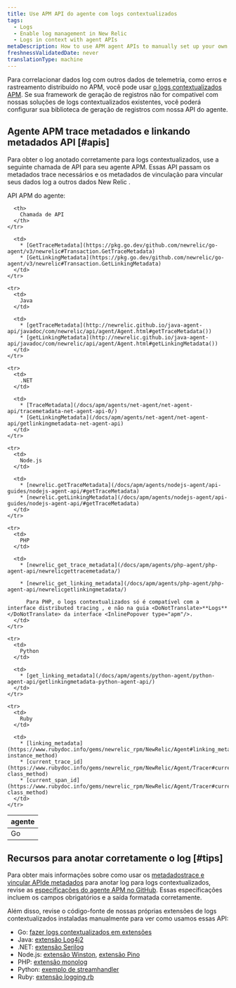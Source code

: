 ```yaml
---
title: Use APM API do agente com logs contextualizados
tags:
  - Logs
  - Enable log management in New Relic
  - Logs in context with agent APIs
metaDescription: How to use APM agent APIs to manually set up your own logs-in-context solution in New Relic.
freshnessValidatedDate: never
translationType: machine
---
```


Para correlacionar dados log com outros dados de telemetria, como erros e rastreamento distribuído no APM, você pode usar [o logs contextualizados APM](/docs/apm/new-relic-apm/getting-started/get-started-logs-context). Se sua framework de geração de registros não for compatível com nossas soluções de logs contextualizados existentes, você poderá configurar sua biblioteca de geração de registros com nossa <InlinePopover type="apm"/>API do agente.

## Agente APM trace metadados e linkando metadados API [#apis]

Para obter o log anotado corretamente para logs contextualizados, use a seguinte chamada de API para seu agente APM. Essas API passam os metadados trace necessários e os metadados de vinculação para vincular seus dados log a outros dados New Relic .

API APM do agente:

<table>
  <thead>
    <tr>
      <th style={{ width: "150px" }}>
        <InlinePopover type="apm"/>agente
      </th>

      <th>
        Chamada de API
      </th>
    </tr>
  </thead>

  <tbody>
    <tr>
      <td>
        Go
      </td>

      <td>
        * [GetTraceMetadata](https://pkg.go.dev/github.com/newrelic/go-agent/v3/newrelic#Transaction.GetTraceMetadata)
        * [GetLinkingMetadata](https://pkg.go.dev/github.com/newrelic/go-agent/v3/newrelic#Transaction.GetLinkingMetadata)
      </td>
    </tr>

    <tr>
      <td>
        Java
      </td>

      <td>
        * [getTraceMetadata](http://newrelic.github.io/java-agent-api/javadoc/com/newrelic/api/agent/Agent.html#getTraceMetadata())
        * [getLinkingMetadata](http://newrelic.github.io/java-agent-api/javadoc/com/newrelic/api/agent/Agent.html#getLinkingMetadata())
      </td>
    </tr>

    <tr>
      <td>
        .NET
      </td>

      <td>
        * [TraceMetadata](/docs/apm/agents/net-agent/net-agent-api/tracemetadata-net-agent-api-0/)
        * [GetLinkingMetadata](/docs/apm/agents/net-agent/net-agent-api/getlinkingmetadata-net-agent-api)
      </td>
    </tr>

    <tr>
      <td>
        Node.js
      </td>

      <td>
        * [newrelic.getTraceMetadata](/docs/apm/agents/nodejs-agent/api-guides/nodejs-agent-api/#getTraceMetadata)
        * [newrelic.getLinkingMetadata](/docs/apm/agents/nodejs-agent/api-guides/nodejs-agent-api/#getTraceMetadata)
      </td>
    </tr>

    <tr>
      <td>
        PHP
      </td>

      <td>
        * [newrelic_get_trace_metadata](/docs/apm/agents/php-agent/php-agent-api/newrelicgettracemetadata/)

        * [newrelic_get_linking_metadata](/docs/apm/agents/php-agent/php-agent-api/newrelicgetlinkingmetadata/)

          Para PHP, o logs contextualizados só é compatível com a interface distributed tracing , e não na guia <DoNotTranslate>**Logs**</DoNotTranslate> da interface <InlinePopover type="apm"/>.
      </td>
    </tr>

    <tr>
      <td>
        Python
      </td>

      <td>
        * [get_linking_metadata](/docs/apm/agents/python-agent/python-agent-api/getlinkingmetadata-python-agent-api/)
      </td>
    </tr>

    <tr>
      <td>
        Ruby
      </td>

      <td>
        * [linking_metadata](https://www.rubydoc.info/gems/newrelic_rpm/NewRelic/Agent#linking_metadata-instance_method)
        * [current_trace_id](https://www.rubydoc.info/gems/newrelic_rpm/NewRelic/Agent/Tracer#current_trace_id-class_method)
        * [current_span_id](https://www.rubydoc.info/gems/newrelic_rpm/NewRelic/Agent/Tracer#current_span_id-class_method)
      </td>
    </tr>
  </tbody>
</table>

<InstallFeedback/>

## Recursos para anotar corretamente o log [#tips]

Para obter mais informações sobre como usar os [metadadostrace e vincular APIde metadados](#apis) para anotar log para logs contextualizados, revise as [especificações do agente APM no GitHub](https://github.com/newrelic/newrelic-exporter-specs/tree/master/logging). Essas especificações incluem os campos obrigatórios e a saída formatada corretamente.

Além disso, revise o código-fonte de nossas próprias extensões de logs contextualizados instaladas manualmente para ver como usamos essas API:

* Go: [fazer logs contextualizados em extensões](https://github.com/newrelic/go-agent/tree/master/v3/integrations/logcontext-v2)
* Java: [extensão Log4j2](https://github.com/newrelic/java-log-extensions/blob/master/log4j2/src/main/java/com/newrelic/logging/log4j2/NewRelicLayout.java)
* .NET: [extensão Serilog](https://github.com/newrelic/newrelic-logenricher-dotnet/tree/main/src/NewRelic.LogEnrichers.Serilog)
* Node.js: [extensão Winston](https://github.com/newrelic/newrelic-node-log-extensions/blob/main/packages/winston-log-enricher/lib/createFormatter.js), [extensão Pino](https://github.com/newrelic/newrelic-node-log-extensions/blob/main/packages/pino-log-enricher/lib/createFormatter.js)
* PHP: [extensão monolog](https://github.com/newrelic/newrelic-monolog-logenricher-php/blob/master/src/Formatter.php)
* Python: [exemplo de streamhandler](/docs/logs/logs-context/configure-logs-context-python/#python-formatter)
* Ruby: [extensão logging.rb](https://github.com/newrelic/newrelic-ruby-agent/blob/dev/lib/new_relic/agent/logging.rb)